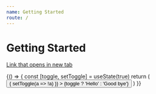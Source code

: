 ```yaml
---
name: Getting Started
route: /
---
```



# Getting Started

[Link that opens in new tab](https://duckduckgo.com)

<Playground>
  {() => {
    const [toggle, setToggle] = useState(true)
    return (
      <button
        onClick={() => {
          setToggle(a => !a)
        }}
      >
        {toggle ? 'Hello' : 'Good bye'}
      </button>
    )
  }}
</Playground>

